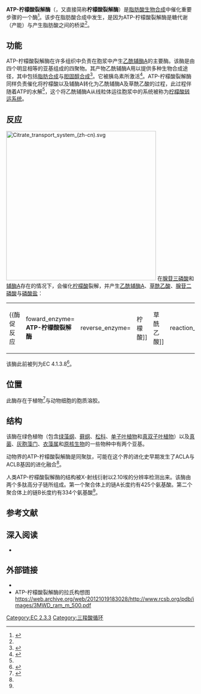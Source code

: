{{protein
|Name=ATP-柠檬酸裂解酶
|caption=人类ATP-柠檬酸裂解酶晶体结构的一部分<ref name="pmid20558738">{{PDB|3MWE}}; {{cite journal | author = Sun T, Hayakawa K, Bateman KS, Fraser ME | title = Identification of the citrate-binding site of human ATP-citrate lyase using X-ray crystallography | journal = J. Biol. Chem. | volume = 285 | issue = 35 | pages = 27418–28 | pmid = 20558738 | doi = 10.1074/jbc.M109.078667 | url = | issn = |date=August 2010}}</ref>
|image= Atpcitratelyase.pdb.png
|width=
|HGNCid=115
|Symbol=ACLY
|AltSymbols=
|EntrezGene=47
|OMIM=108728
|RefSeq=NM_001096
|UniProt=P53396
|PDB=
|ECnumber=2.3.3.8  
|Chromosome=17
|Arm=q
|Band=21.2
|LocusSupplementaryData=
}}
'''ATP-柠檬酸裂解酶'''（{{lang-en|ATP citrate lyase}}，又直接简称'''柠檬酸裂解酶'''）是[[脂肪酸生物合成|脂肪酸生物合成]]中催化重要步骤的一个酶<ref name="pmid1371749">{{cite journal | author = Elshourbagy NA, Near JC, Kmetz PJ, Wells TN, Groot PH, Saxty BA, Hughes SA, Franklin M, Gloger IS | title = Cloning and expression of a human ATP-citrate lyase cDNA | journal = Eur. J. Biochem. | volume = 204 | issue = 2 | pages = 491–9 | pmid = 1371749 | doi = 10.1111/j.1432-1033.1992.tb16659.x | url = http://www.blackwell-synergy.com/openurl?genre=article&sid=nlm:pubmed&issn=0014-2956&date=1992&volume=204&issue=2&spage=491 | date = March 1992 }}{{dead link|date=2018年5月 |bot=InternetArchiveBot |fix-attempted=yes }}</ref>。该步在脂肪酸合成中发生，是因为ATP-柠檬酸裂解酶是糖代谢（产能）与产生脂肪酸之间的桥梁<ref name = "pmid20558738"/>。

==功能==
ATP-柠檬酸裂解酶在许多组织中负责在胞浆中产生[[乙酰辅酶A|乙酰辅酶A]]的主要酶。该酶是由四个明显相等的亚基组成的四聚物。其产物乙酰辅酶A用以提供多种生物合成途径，其中包括[[脂肪合成|脂肪合成]]与[[甲羟戊酸途径|胆固醇合成]]<ref name="entrez">{{cite web | title = Entrez Gene: ATP citrate lyase | url = http://www.ncbi.nlm.nih.gov/sites/entrez?Db=gene&Cmd=ShowDetailView&TermToSearch=47 | accessdate = }}</ref>。它被胰岛素所激活<ref name="pmid17928289">{{cite journal | author = Guay C, Madiraju SR, Aumais A, Joly E, Prentki M | title = A role for ATP-citrate lyase, malic enzyme, and pyruvate/citrate cycling in glucose-induced insulin secretion | journal = J. Biol. Chem. | volume = 282 | issue = 49 | pages = 35657–65 | pmid = 17928289 | doi = 10.1074/jbc.M707294200 | url =  |date=December 2007}}</ref>。ATP-柠檬酸裂解酶同样负责催化将柠檬酸以及辅酶A转化为乙酰辅酶A及草酰乙酸的过程，此过程伴随着ATP的水解<ref name = "pmid20558738"/>，这个将乙酰辅酶A从线粒体运往胞浆中的系统被称为[[柠檬酸转运系统|柠檬酸转运系统]]。

==反应==
[[File:Citrate_transport_system_(zh-cn).svg|400px]]
在[[腺苷三磷酸|腺苷三磷酸]]和[[辅酶A|辅酶A]]存在的情况下，会催化[[柠檬酸|柠檬酸]]裂解，并产生[[乙酰辅酶A|乙酰辅酶A]]、[[草酰乙酸|草酰乙酸]]、[[腺苷二磷酸|腺苷二磷酸]]与[[磷酸盐|磷酸盐]]：
{| cellspacing=15 width=25% style="border: 1px solid #a79c83"
| {{酶促反应
|foward_enzyme= '''ATP-柠檬酸裂解酶'''
|reverse_enzyme=
|substrate=[[柠檬酸|柠檬酸]]
|product=[[草酰乙酸|草酰乙酸]]
|reaction_direction_(forward/reversible/reverse)=forward
|minor_foward_substrate(s)= [[辅酶A|辅酶A]] '''+''' ATP
|minor_foward_product(s)= [[乙酰辅酶A|乙酰辅酶A]] '''+''' ADP,Pi
|minor_reverse_substrate(s)=
|minor_reverse_product(s)=
|substrate_image= Zitronensäure - Citric acid.svg
|substrate_image_size=150px
|product_image= 2-oxosuccinic acid 200.svg
|product_image_size=150px
}}
|}
该酶此前被列为EC 4.1.3.8<ref>{{MeshName|ATP+Citrate+Lyase}}</ref>。

==位置==
此酶存在于植物<ref name="pmid12376641">{{cite journal | author = Fatland BL, Ke J, Anderson MD, Mentzen WI, Cui LW, Allred CC, Johnston JL, Nikolau BJ, Wurtele ES | title = Molecular characterization of a heteromeric ATP-citrate lyase that generates cytosolic acetyl-coenzyme A in Arabidopsis | journal = Plant Physiol. | volume = 130 | issue = 2 | pages = 740–56 | pmid = 12376641 | pmc = 166603 | doi = 10.1104/pp.008110 | url =https://archive.org/details/sim_plant-physiology_2002-10_130_2/page/740|date=October 2002}}</ref>与动物细胞的胞质溶胶。

==结构==
该酶在绿色植物（包含[[绿藻纲|绿藻纲]]、[[藓纲|藓纲]]、[[松科|松科]]、[[单子叶植物|单子叶植物]]和[[真双子叶植物|真双子叶植物]]）以及[[真菌|真菌]]、[[灰胞藻门|灰胞藻门]]、[[衣藻属|衣藻属]]和[[原核生物|原核生物]]的一些物种中有两个亚基。

动物界的ATP-柠檬酸裂解酶是同聚肽，可能在这个界的进化史早期发生了ACLA与ACLB基因的进化融合<ref name="pmid12376641"/>。

人类ATP-柠檬酸裂解酶的结构被X-射线衍射以2.10埃的分辨率检测出来。该酶由两个多肽高分子链所组成。第一个聚合体上的链A长度约有425个氨基酸。第二个聚合体上的链B长度约有334个氨基酸<ref name = "pmid20558738"/>。

== 参考文献 ==
{{Reflist|2}}

== 深入阅读 ==
{{refbegin}}
* {{cite journal | author = Lovell SC, Davis IW, Arendall WB, de Bakker PI, Word JM, Prisant MG, Richardson JS, Richardson DC | title = Structure validation by Calpha geometry: phi,psi and Cbeta deviation | journal = Proteins | volume = 50 | issue = 3 | pages = 437–50 | pmid = 12557186 | doi = 10.1002/prot.10286 | url = | issn = |date=February 2003}}
{{refend}}

==外部链接==
*{{MeshName|ATP+Citrate+Lyase|3=ATP Citrate Lyase}}
*ATP-柠檬酸裂解酶的拉氏构想图 https://web.archive.org/web/20121019183028/http://www.rcsb.org/pdb/images/3MWD_ram_m_500.pdf

{{酰基转移酶}}
{{脂代谢酶类}}

[[Category:EC_2.3.3|Category:EC 2.3.3]]
[[Category:三羧酸循环|Category:三羧酸循环]]